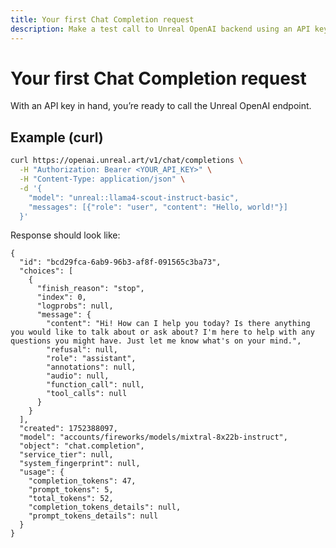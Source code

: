```yaml
---
title: Your first Chat Completion request
description: Make a test call to Unreal OpenAI backend using an API key.
---
```



# Your first Chat Completion request


With an API key in hand, you’re ready to call the Unreal OpenAI endpoint.

## Example (curl)

```bash
curl https://openai.unreal.art/v1/chat/completions \
  -H "Authorization: Bearer <YOUR_API_KEY>" \
  -H "Content-Type: application/json" \
  -d '{
    "model": "unreal::llama4-scout-instruct-basic",
    "messages": [{"role": "user", "content": "Hello, world!"}]
  }'
```

Response should look like:

```jsonc
{
  "id": "bcd29fca-6ab9-96b3-af8f-091565c3ba73",
  "choices": [
    {
      "finish_reason": "stop",
      "index": 0,
      "logprobs": null,
      "message": {
        "content": "Hi! How can I help you today? Is there anything you would like to talk about or ask about? I'm here to help with any questions you might have. Just let me know what's on your mind.",
        "refusal": null,
        "role": "assistant",
        "annotations": null,
        "audio": null,
        "function_call": null,
        "tool_calls": null
      }
    }
  ],
  "created": 1752388097,
  "model": "accounts/fireworks/models/mixtral-8x22b-instruct",
  "object": "chat.completion",
  "service_tier": null,
  "system_fingerprint": null,
  "usage": {
    "completion_tokens": 47,
    "prompt_tokens": 5,
    "total_tokens": 52,
    "completion_tokens_details": null,
    "prompt_tokens_details": null
  }
} 
```

